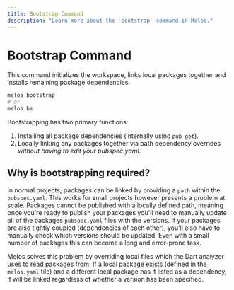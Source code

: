 ```yaml
---
title: Bootstrap Command
description: "Learn more about the `bootstrap` command in Melos."
---
```


# Bootstrap Command

This command initializes the workspace, links local packages together and installs remaining package dependencies.

```bash
melos bootstrap
# or
melos bs
```

Bootstrapping has two primary functions:

1. Installing all package dependencies (internally using `pub get`).
2. Locally linking any packages together via path dependency overrides _without having to edit your pubspec.yaml_.

## Why is bootstrapping required?

In normal projects, packages can be linked by providing a `path` within the `pubspec.yaml`. This works for small
projects however presents a problem at scale. Packages cannot be published with a locally defined path, meaning
once you're ready to publish your packages you'll need to manually update all of the packages `pubspec.yaml` files
with the versions. If your packages are also tightly coupled (dependencies of each other), you'll also have to manually
check which versions should be updated. Even with a small number of packages this can become a long and error-prone task.

Melos solves this problem by overriding local files which the Dart analyzer uses to read packages from. If a local package
exists (defined in the `melos.yaml` file) and a different local package has it listed as a dependency, it will be linked
regardless of whether a version has been specified.


